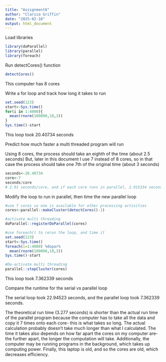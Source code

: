 ```yaml
---
title: "Assignment6"
author: "Clarisa Griffin"
date: "2025-02-10"
output: html_document
---
```

Load libraries
```r
library(doParallel)
library(parallel)
library(foreach)
```

Run detectCores() function
```r
detectCores()
```
This computer has 8 cores

Write a for loop and track how long it takes to run
```r
set.seed(123)
start<-Sys.time()
for(i in 1:4000){
  mean(rnorm(100000,10,3))
}
Sys.time()-start
```
This loop took 20.40734  seconds

Predict how much faster a multi threaded program will run

Using 8 cores, the process should take an eighth of the time (about 2.5 seconds)
But, later in this document I use 7 instead of 8 cores, so in that case the process should take one 7th of the original time (about 3 seconds)
```r
seconds<-20.40734
core<-7
seconds/core
# 2.91 seconds/core, and if each core runs in parallel, 2.915334 seconds in total
```
Modify the loop to run in parallel, then time the new parallel loop
```r
#use 7 cores so one is available for other processing activities
cores<-parallel::makeCluster(detectCores()-1)

#activate multi threading
doParallel::registerDoParallel(cores)

#use foreach() to rerun the loop, and time it
set.seed(123)
start<-Sys.time()
foreach(i=1:4000) %dopar%
  mean(rnorm(100000,10,3))
Sys.time()-start 

#De-activate multi threading
parallel::stopCluster(cores)
```
This loop took 7.362339  seconds

Compare the runtime for the serial vs parallel loop

The serial loop took 22.94523 seconds, and the parallel loop took 7.362339 seconds.

The theoretical run time (3.277 seconds) is shorter than the actual run time of the parallel program because the computer has to take all the data and copy it 7 times onto each core- this is what takes so long. The actual calculation probably doesn't take much longer than what I calculated. The time it takes also depends on how far apart the cores on my computer are- the further apart, the longer the computation will take. Additionally, the computer may be running programs in the background, which takes up computing power. Finally, this laptop is old, and so the cores are old, which decreases efficiency.
